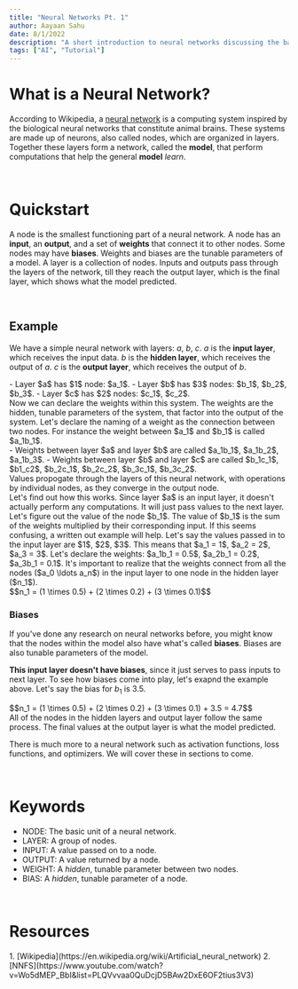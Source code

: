 ```yaml
---
title: "Neural Networks Pt. 1"
author: Aayaan Sahu
date: 8/1/2022
description: "A short introduction to neural networks discussing the basics."
tags: ["AI", "Tutorial"]
---
```


# What is a Neural Network?

According to Wikipedia, a
<span className="text-blue-500">[neural network](https://en.wikipedia.org/wiki/Artificial_neural_network)</span>
is a computing system inspired by the biological neural networks that constitute
animal brains. These systems are made up of neurons, also called nodes, which are
organized in layers. Together these layers form a network, called the **model**,
that perform computations that help the general **model** *learn*.

<br />

# Quickstart

A node is the smallest functioning part of a neural network. A node has an **input**,
an **output**, and a set of **weights** that connect it to other nodes. Some nodes
may have **biases**. Weights and biases are the tunable parameters of a model. A
layer is a collection of nodes. Inputs and outputs pass through the layers of the
network, till they reach the output layer, which is the final layer, which shows what
the model predicted.

<br />

## Example

We have a simple neural network with layers: $a$, $b$, $c$. $a$ is the **input layer**,
which receives the input data. $b$ is the **hidden layer**, which receives the output
of $a$. $c$ is the **output layer**, which receives the output of $b$.

<div style={{ marginLeft: "2rem" }}>
- Layer $a$ has $1$ node: $a_1$.
- Layer $b$ has $3$ nodes: $b_1$, $b_2$, $b_3$.
- Layer $c$ has $2$ nodes: $c_1$, $c_2$.
</div>
Now we can declare the weights within this system. The weights are the hidden, tunable
parameters of the system, that factor into the output of the system. Let's declare
the naming of a weight as the connection between two nodes. For instance the weight
between $a_1$ and $b_1$ is called $a_1b_1$.
<div style={{ marginLeft: "2rem" }}>
- Weights between layer $a$ and layer $b$ are called $a_1b_1$, $a_1b_2$, $a_1b_3$.
- Weights between layer $b$ and layer $c$ are called $b_1c_1$, $b1_c2$, $b_2c_1$, $b_2c_2$, $b_3c_1$, $b_3c_2$.
</div>
Values propogate through the layers of this neural network, with operations by individual
nodes, as they converge in the output node.
<br />
Let's find out how this works. Since layer $a$ is an input layer, it doesn't actually
perform any computations. It will just pass values to the next layer. Let's figure
out the value of the node $b_1$. The value of $b_1$ is the sum of the weights multiplied
by their corresponding input. If this seems confusing, a written out example will
help. Let's say the values passed in to the input layer are $1$, $2$, $3$. This means
that $a_1 = 1$, $a_2 = 2$, $a_3 = 3$. Let's declare the weights: $a_1b_1 = 0.5$,
$a_2b_1 = 0.2$, $a_3b_1 = 0.1$. It's important to realize that the weights connect
from all the nodes ($a_0 \ldots a_n$) in the input layer to one node in the hidden
layer ($n_1$).
<div className="pt-4 pb-4 text-center">
  $$n_1 = (1 \times 0.5) + (2 \times 0.2) + (3 \times 0.1)$$
</div>

### Biases

If you've done any research on neural networks before, you might know that the nodes within
the model also have what's called **biases**. Biases are also tunable parameters of the model.

<strong>This input layer doesn't have biases</strong>, since it just serves to
pass inputs to next layer. To see how biases come into play, let's exapnd the
example above. Let's say the bias for $b_1$ is $3.5$.
<div className="pt-4 pb-4 text-center">
  $$n_1 = (1 \times 0.5) + (2 \times 0.2) + (3 \times 0.1) + 3.5 = 4.7$$
</div>
All of the nodes in the hidden layers and output layer follow the same process.
The final values at the output layer is what the model predicted.

<br />

<p className="font-semibold">There is much more to a neural network such as activation functions,
loss functions, and optimizers. We will cover these in sections to come.</p>

<br />

# Keywords
- NODE: The basic unit of a neural network.
- LAYER: A group of nodes.
- INPUT: A value passed on to a node.
- OUTPUT: A value returned by a node.
- WEIGHT: A *hidden*, tunable parameter between two nodes.
- BIAS: A *hidden*, tunable parameter of a node.

<br />

# Resources
<div className="text-blue-500">
1. [Wikipedia](https://en.wikipedia.org/wiki/Artificial_neural_network)
2. [NNFS](https://www.youtube.com/watch?v=Wo5dMEP_BbI&list=PLQVvvaa0QuDcjD5BAw2DxE6OF2tius3V3)
</div>